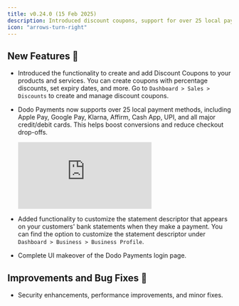 ```yaml
---
title: v0.24.0 (15 Feb 2025)
description: Introduced discount coupons, support for over 25 local payment methods, customizable statement descriptors, and a complete UI makeover of the login page.
icon: "arrows-turn-right"
---
```


## New Features 🚀

- Introduced the functionality to create and add Discount Coupons to your products and services. You can create coupons with percentage discounts, set expiry dates, and more. Go to `Dashboard > Sales > Discounts` to create and manage discount coupons.

- Dodo Payments now supports over 25 local payment methods, including Apple Pay, Google Pay, Klarna, Affirm, Cash App, UPI, and all major credit/debit cards. This helps boost conversions and reduce checkout drop-offs.
    
    <Frame>
        <iframe 
            className="w-full aspect-video rounded-md" 
            src="https://www.youtube.com/embed/bf9_2iXWZOA"
            title="Local Payment Methods Announcement | Dodo Payments"
            frameBorder="0"
            allow="accelerometer; autoplay; clipboard-write; encrypted-media; gyroscope; picture-in-picture"
            allowFullScreen
        ></iframe>
    </Frame>
- Added functionality to customize the statement descriptor that appears on your customers' bank statements when they make a payment. You can find the option to customize the statement descriptor under `Dashboard > Business > Business Profile`.

- Complete UI makeover of the Dodo Payments login page.

## Improvements and Bug Fixes 🔧

- Security enhancements, performance improvements, and minor fixes.
